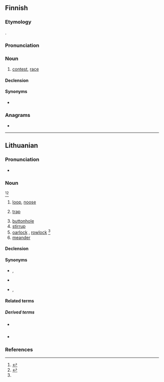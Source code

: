 ==Finnish==

===Etymology===
{{unk|fi}}.

===Pronunciation===
{{fi-pronunciation}}

===Noun===
{{fi-noun}}

# [[contest]], [[race]]

====Declension====
{{fi-decl-kala|kil|p|v|a}}

====Synonyms====
* {{l|fi|kilpailu}}

===Anagrams===
* {{anagrams|fi|a=aiklp|kalpi|klapi}}

----

==Lithuanian==

===Pronunciation===
* {{IPA|lt|[ˈkʲɪlpɐ]}}

===Noun===
{{lt-noun|f|kìlpos|1|head=kìlpa}} <ref name="dlkz340">{{R:lt:DLKŽ1954|kilpa}}</ref><ref>{{R:lt:Martsinkyavitshute2012|kilpa}}</ref>

# [[loop]], [[noose]]
# {{lb|lt|in the plural}} [[trap]]
# [[buttonhole]]
# [[stirrup]]
# [[oarlock]] {{qualifier|US}}, [[rowlock]] {{qualifier|UK}}<ref name="dlkz340"></ref>
# [[meander]]

====Declension====
{{lt-noun-f-a-1|kilp|kìlp}}

====Synonyms====
* {{sense|trap}} {{l|lt|pinklės}} {{g|f-p}}, {{l|lt|žabangos}} {{g|f-p}}
* {{sense|stirrup}} {{l|lt|balnakilpė}} {{g|f}}
* {{sense|meander}} {{l|lt|vingis}} {{g|m}}, {{l|lt|meandra}} {{g|f}}

====Related terms====

=====Derived terms=====
{{der-top|nouns derived from kilpa}}
* {{qualifier|diminutive noun}} {{l|lt|kilpelė}} {{g|f}}
* {{l|lt|balnakilpė}} {{g|f}}
{{der-bottom}}

===References===
<references />